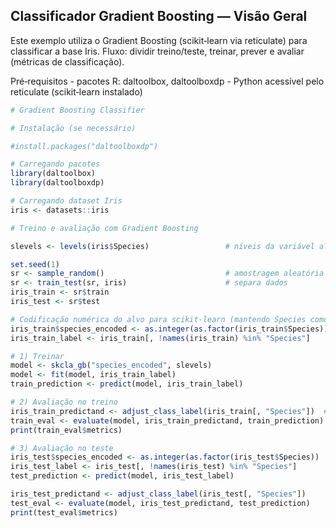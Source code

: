 ## Classificador Gradient Boosting — Visão Geral

Este exemplo utiliza o Gradient Boosting (scikit‑learn via reticulate) para classificar a base Iris.
Fluxo: dividir treino/teste, treinar, prever e avaliar (métricas de classificação).

Pré‑requisitos
- pacotes R: daltoolbox, daltoolboxdp
- Python acessível pelo reticulate (scikit‑learn instalado)

```r
# Gradient Boosting Classifier

# Instalação (se necessário)

#install.packages("daltoolboxdp")
```

```r
# Carregando pacotes
library(daltoolbox)
library(daltoolboxdp)
```


```r
# Carregando dataset Iris
iris <- datasets::iris
```

```r
# Treino e avaliação com Gradient Boosting

slevels <- levels(iris$Species)                 # níveis da variável alvo

set.seed(1)
sr <- sample_random()                           # amostragem aleatória estratificada
sr <- train_test(sr, iris)                      # separa dados
iris_train <- sr$train
iris_test <- sr$test

# Codificação numérica do alvo para scikit‑learn (mantendo Species como alvo original)
iris_train$species_encoded <- as.integer(as.factor(iris_train$Species))
iris_train_label <- iris_train[, !names(iris_train) %in% "Species"]

# 1) Treinar
model <- skcla_gb("species_encoded", slevels)
model <- fit(model, iris_train_label)
train_prediction <- predict(model, iris_train_label)

# 2) Avaliação no treino
iris_train_predictand <- adjust_class_label(iris_train[, "Species"])  # rótulos originais
train_eval <- evaluate(model, iris_train_predictand, train_prediction)
print(train_eval$metrics)

# 3) Avaliação no teste
iris_test$species_encoded <- as.integer(as.factor(iris_test$Species))
iris_test_label <- iris_test[, !names(iris_test) %in% "Species"]
test_prediction <- predict(model, iris_test_label)

iris_test_predictand <- adjust_class_label(iris_test[, "Species"])
test_eval <- evaluate(model, iris_test_predictand, test_prediction)
print(test_eval$metrics)
```
